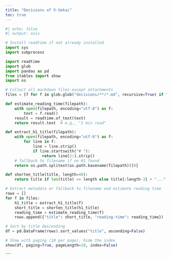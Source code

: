 ```yaml
---
title: "Decisions of V-Sekai"
toc: true
---
```


```python
#| echo: false
#| output: asis

# Install readtime if not already installed
import sys
import subprocess

import readtime
import glob
import pandas as pd
from itables import show
import os

# Collect all markdown files except attachments
files = [f for f in glob.glob("decisions/**/*.md", recursive=True) if "decisions/attachments/" not in f]

def estimate_reading_time(filepath):
    with open(filepath, encoding="utf-8") as f:
        text = f.read()
    result = readtime.of_text(text)
    return result.text  # e.g., "1 min read"

def extract_h1_title(filepath):
    with open(filepath, encoding="utf-8") as f:
        for line in f:
            line = line.strip()
            if line.startswith("# "):
                return line[2:].strip()
    # fallback to filename if no H1 found
    return os.path.splitext(os.path.basename(filepath))[0]

def shorten_title(title, length=40):
    return title if len(title) <= length else title[:length-3] + "..."

# Extract metadata or fallback to filename and estimate reading time
rows = []
for f in files:
    h1_title = extract_h1_title(f)
    short_title = shorten_title(h1_title)
    reading_time = estimate_reading_time(f)
    rows.append({"title": short_title, "reading-time": reading_time})

# Sort by title descending
df = pd.DataFrame(rows).sort_values("title", ascending=False)

# Show with paging (10 per page), hide the index
show(df, paging=True, pageLength=10, index=False)
```
````
